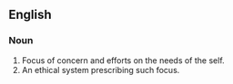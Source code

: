 {{wikipedia}}
==English==

===Noun===
{{en-noun}}

# Focus of concern and efforts on the needs of the self.
# An ethical system prescribing such focus.